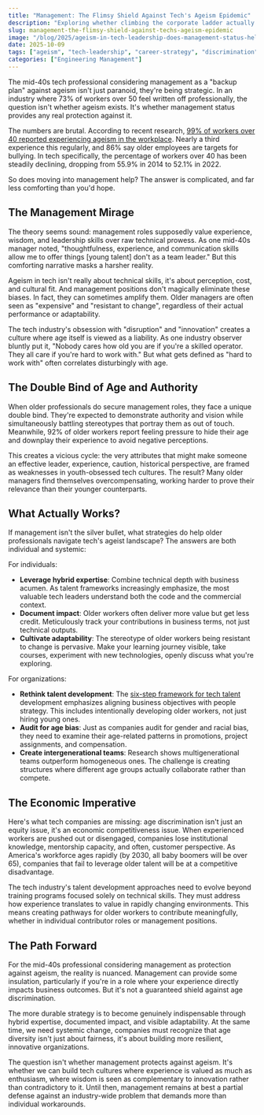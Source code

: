 ```yaml
---
title: "Management: The Flimsy Shield Against Tech's Ageism Epidemic"
description: "Exploring whether climbing the corporate ladder actually protects older tech professionals from discrimination."
slug: management-the-flimsy-shield-against-techs-ageism-epidemic
image: "/blog/2025/ageism-in-tech-leadership-does-management-status-help-older-professionals_development-framework-for-the-tech-industry.jpg"
date: 2025-10-09
tags: ["ageism", "tech-leadership", "career-strategy", "discrimination"]
categories: ["Engineering Management"]
---
```


The mid-40s tech professional considering management as a "backup plan" against ageism isn't just paranoid, they're being strategic. In an industry where 73% of workers over 50 feel written off professionally, the question isn't whether ageism exists. It's whether management status provides any real protection against it.

The numbers are brutal. According to recent research, [99% of workers over 40 reported experiencing ageism in the workplace](https://thehill.com/lobbying/5536916-age-discrimination-impacts-workforce/). Nearly a third experience this regularly, and 86% say older employees are targets for bullying. In tech specifically, the percentage of workers over 40 has been steadily declining, dropping from 55.9% in 2014 to 52.1% in 2022.

So does moving into management help? The answer is complicated, and far less comforting than you'd hope.

## The Management Mirage

The theory seems sound: management roles supposedly value experience, wisdom, and leadership skills over raw technical prowess. As one mid-40s manager noted, "thoughtfulness, experience, and communication skills allow me to offer things [young talent] don't as a team leader." But this comforting narrative masks a harsher reality.

Ageism in tech isn't really about technical skills, it's about perception, cost, and cultural fit. And management positions don't magically eliminate these biases. In fact, they can sometimes amplify them. Older managers are often seen as "expensive" and "resistant to change", regardless of their actual performance or adaptability.

The tech industry's obsession with "disruption" and "innovation" creates a culture where age itself is viewed as a liability. As one industry observer bluntly put it, "Nobody cares how old you are if you're a skilled operator. They all care if you're hard to work with." But what gets defined as "hard to work with" often correlates disturbingly with age.

## The Double Bind of Age and Authority

When older professionals do secure management roles, they face a unique double bind. They're expected to demonstrate authority and vision while simultaneously battling stereotypes that portray them as out of touch. Meanwhile, 92% of older workers report feeling pressure to hide their age and downplay their experience to avoid negative perceptions.

This creates a vicious cycle: the very attributes that might make someone an effective leader, experience, caution, historical perspective, are framed as weaknesses in youth-obsessed tech cultures. The result? Many older managers find themselves overcompensating, working harder to prove their relevance than their younger counterparts.


## What Actually Works?

If management isn't the silver bullet, what strategies do help older professionals navigate tech's ageist landscape? The answers are both individual and systemic:

For individuals:
- **Leverage hybrid expertise**: Combine technical depth with business acumen. As talent frameworks increasingly emphasize, the most valuable tech leaders understand both the code and the commercial context.
- **Document impact**: Older workers often deliver more value but get less credit. Meticulously track your contributions in business terms, not just technical outputs.
- **Cultivate adaptability**: The stereotype of older workers being resistant to change is pervasive. Make your learning journey visible, take courses, experiment with new technologies, openly discuss what you're exploring.

For organizations:
- **Rethink talent development**: The [six-step framework for tech talent](https://www.kornferry.com/insights/featured-topics/workforce-management/tech-industry-blueprint-for-talent-development) development emphasizes aligning business objectives with people strategy. This includes intentionally developing older workers, not just hiring young ones.
- **Audit for age bias**: Just as companies audit for gender and racial bias, they need to examine their age-related patterns in promotions, project assignments, and compensation.
- **Create intergenerational teams**: Research shows multigenerational teams outperform homogeneous ones. The challenge is creating structures where different age groups actually collaborate rather than compete.

## The Economic Imperative

Here's what tech companies are missing: age discrimination isn't just an equity issue, it's an economic competitiveness issue. When experienced workers are pushed out or disengaged, companies lose institutional knowledge, mentorship capacity, and often, customer perspective. As America's workforce ages rapidly (by 2030, all baby boomers will be over 65), companies that fail to leverage older talent will be at a competitive disadvantage.

The tech industry's talent development approaches need to evolve beyond training programs focused solely on technical skills. They must address how experience translates to value in rapidly changing environments. This means creating pathways for older workers to contribute meaningfully, whether in individual contributor roles or management positions.

## The Path Forward

For the mid-40s professional considering management as protection against ageism, the reality is nuanced. Management can provide some insulation, particularly if you're in a role where your experience directly impacts business outcomes. But it's not a guaranteed shield against age discrimination.

The more durable strategy is to become genuinely indispensable through hybrid expertise, documented impact, and visible adaptability. At the same time, we need systemic change, companies must recognize that age diversity isn't just about fairness, it's about building more resilient, innovative organizations.

The question isn't whether management protects against ageism. It's whether we can build tech cultures where experience is valued as much as enthusiasm, where wisdom is seen as complementary to innovation rather than contradictory to it. Until then, management remains at best a partial defense against an industry-wide problem that demands more than individual workarounds.